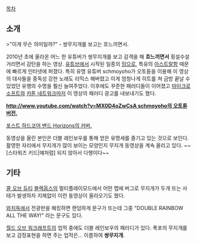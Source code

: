 {{{#!html
<embed src="http://www.youtube-nocookie.com/v/OQSNhk5ICTI?version=3&amp;hl=ko_KR&amp;rel=0" type="application/x-shockwave-flash" width="480" height="360" allowscriptaccess="always" allowfullscreen="true"></embed>
}}}

[[목차]]

== 소개 ==
>"이게 무슨 의미일까?" - 쌍무지개를 보고는 흐느끼면서.

2010년 초에 올라온 어느 한 유튜버가 쌍무지개를 보고 감격을 해 '''흐느끼면서''' 횡설수설 거리면서 감탄을 하는 영상. [[유튜브]]에서 시작된 일종의 [[밈]]으로, 특유의 [[아스트랄]]함 때문에 빠르게 인터넷에 퍼졌다. 특히 유명 유튜버 schmoyoho가 오토튠을 이용해 이 영상의 대사들을  중독성 강한 노래도 리믹스 해버렸고 이게 엄청나게 히트를 쳐 금방 끝날 수 있었던 유행의 수명을 훨신 늘여주었다. 이후에도 꾸준한 패러디들이 이어졌고 [[마이크로소프트]]와 [[카툰 네트워크]]마저 이 영상의 패러디 광고를 내보내기도 했다.

'''[[http://www.youtube.com/watch?v=MX0D4oZwCsA schmoyoho의 오토튠 버전.]]'''

[http://www.youtube.com/watch?v=y3hJhVvGP7k 포스트 하드코어 밴드 Horizons의 커버.]

동영상을 올린 본인은 더블 레인보우를 통해 얻은 유명세를 즐기고 있는 것으로 보인다. 촬영한 자리에서 무지개가 많이 보이는 모양인지 무지개 동영상을 계속 올리고 있다. ~~[스타워즈 키드|얘처럼] 되지 않아서 다행이다~~

== 기타 ==
{{{#!html
<embed src="http://www.youtube-nocookie.com/v/lAqPgN4Y0vU?version=3&amp;hl=ko_KR&amp;rel=0" type="application/x-shockwave-flash" width="640" height="360" allowscriptaccess="always" allowfullscreen="true"></embed>
}}}

[[콜 오브 듀티]] [[블랙옵스]]의 멀티플레이모드에서 어떤 맵에 버그로 무지개가 두개 뜨는 사태가 발생하자 지체없이 이런 동영상이 올라오기도 했다.

[[와치독]]에서 전광판을 해킹하면 랜덤하게 문구가 뜨는데 그중 "DOUBLE RAINBOW ALL THE WAY!" 라는 문구도 있다.

[[월드 오브 워크래프트]]의 업적 중에도 더블 레인보우의 패러디가 있다. 폭포의 무지개를 보고 감정표현을 하면 주는 업적은... 이름하여 '''쌍무지개'''.
